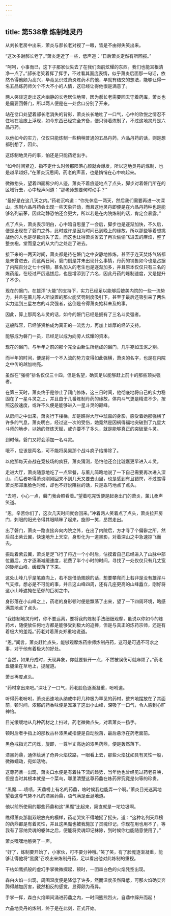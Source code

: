 ```yaml
---
---
---
```

title: 第538章 炼制地灵丹
---



从刘长老房中出来，萧炎与郝长老对视了一眼，皆是不由得失笑出来。

“这次多谢郝长老了。”萧炎走近了一些，低声道：“日后萧炎定然有所回报。”

“呵呵，小事而已，这下子那家伙失去了在我们面前炫耀的东西。我们也能耳根清净一点了。”郝长老笑着挥了挥手，不过看其面庞表情，似乎萧炎后面那一句话，依然令得他颇为高兴，毕竟见识过萧炎炼药术的他，早就有结交的想法，能够让得一名五品炼药师欠个不大不小的人情，这已经让得他很是满意了。

两人笑谈这走出这片幽静的长老居住地带，因为郝长老需要回去守着药库，萧炎也是需要回磐门，所以两人便是在一处岔口分别了开来。

站在岔口处望着郝长老消失的背影，萧炎长长地吐了一口气，心中的欣悦之情忍不住地在脸庞上浮现，如今东西已经完全齐备，便只待着炼制了，不过这地灵丹是六品丹药。

以他如今的实力，仅仅只能炼制一些稍稍普通的五品丹药，六品丹药的话，则是想都别想了，因此。

这炼制地灵丹的事，怕还是只能药老出手。

“如今时间紧迫，指不定什么时候那陨落心颜就会爆发，所以这地灵丹的炼制，也是越早越好。”在萧炎沉思间，药老的声音，也是悄悄在心中响起来。

微微抬头，望着四面稀少的人迹，萧炎不着痕迹地点了点头，脚步对着磐门所在的区域行去，心中轻声问道：“那老师想要何时动手？”

“最好是在这几天之内。”药老沉吟道：“你先休息一两天，然后我们需要再进一次深山，炼制六品丹药会出现一些天象异动，而且这地灵丹即便是在六品丹药种也是能够名列前茅，因此动静恐怕还会更大，所以若是在内院炼制的话，肯定会暴露。”

点了点头，萧炎表示明白，心中暗自思量了一会后，脚步也是逐渐加快，不久后，便是出现在了磐门之外，此时或许是因为时间已到晚上的缘故，所以那些等着想挑战他的人也是尽数消失了去，而这也让得萧炎省去了再次偷偷飞进去的麻烦，整了整衣袍，堂而皇之的从大门之处走了进去。

接下来的一两天时间，萧炎都是待在磐门之中安静地修炼，甚至于连天焚炼气塔都是未曾进去，而这两日间，磐门倒是并未出现什么事情，丹药的销售如今也是占据了内院百分之七十份额，慕名加入的老生也是逐渐加多，并且原本仅仅只有三名的炼药组，在经过严厉选拔后，也是增添到了六名，因此丹药的炼制速度，又是提升了不少。

现在的磐门，在雄浑“火能”的支持下，实力已经足以能够后媲美内院的一些一流势力，并且在薰儿等人所设置的那火能奖罚制度吸引下，甚至于最后还吸引来了两名实力达到三星左右的斗灵强者，这倒是令得萧炎始料未及的事。

因此，算上那两名斗灵的话，如今的磐门已经是拥有了三名斗灵强者。

这般阵容，已经够资格成为真正的一流势力，再加上雄厚的经济支持。

能够成为磐门一员，已经足以成为向旁人炫耀的资本。

现在的磐门，与半年之前的那个完全由新生所组成的磐门，几乎宛如玉泥之别。

而半年的时间，便是将一个不入流的势力变得如此强横，萧炎的名字，也是在内院之中传的越加响亮。

虽然在“强榜”排名仅仅三十四，但是名望，确实足以能够赶上前十的那些顶尖强者。

在第三天时，萧炎终于是停止了闭门修炼，这三日时间，他彻底地将自己的实力稳固在了一星斗灵之上，并且由于几番炼制丹药的缘故，体内斗气更是精进不少，按照这般速度，或许不久便是能够进入一星斗灵的巅峰。

从房间之中出来，萧炎行下楼梯，却是瞧得大厅中琥嘉的身影，感受着她那强横了许多的气息，萧炎明白，经过这一次的受伤，她竟然是因祸得福地突破到了九星大斗师的地步，以她的修炼天赋，或许要不了多久，就是能够真正的突破至斗灵。

到时候，磐门又将会添加一名斗灵。

哦不，应该是两名，可不能将吴昊那个战斗疯子给排除了。

以他那每天奋战在竞技场的疯狂，萧炎猜测，恐怕他还会比琥嘉更早进入斗灵。

走进大厅，萧炎随意地吃了一点早餐，与薰儿简略地说了一下自己需要再次进入深山，而后者听得萧炎刚刚回来不到几天又要去山里，也是感到有且错愕，不过瞧得萧炎那郑重脸色时候，却也不好说阻拦的话，只是乖巧地点了点头。

“去吧，小心一点，磐门我会照看着。”望着吃完饭便是起身出门的萧炎，薰儿柔声笑道。

“恩，辛苦你们了，这次几天时间就会回来。”冲着两人笑着点了点头，萧炎拉开房门，刺眼的阳光令得其眼睛眯了起来，旋即一笑，昂然走出。

出了磐门，萧炎一路直接奔向内院之外，在出了内院后，方才寻了个偏僻之所，然后召出紫云翼，快速地升上天空，身形化为一道黑影，对着深山之中急速掠飞而去。

振动着紫云翼，萧炎足足飞行了将近一个小时后，估摸着自己已经进入了山脉中部位置后，方才逐渐减缓速度，花费了半个小时的时间，寻找了一处仅仅只有几丈宽的陡峭山峰，缓缓落了下来。

这处山峰几乎是笔直向上，若不是借助翅膀的话，想要攀爬而上若非是没有雄浑斗气支撑，想必是不可能的事，并且这山峰四周，还有几座更高的山峰矗立，刚好将这小山峰遮掩在葱郁的巨树之中。

身形落在小山峰之上，药老的身形顿时便是飘荡了出来，望了一下四周环境，略感满意地点了点头。

“我炼制地灵丹时，你不要远离，要将我的炼制手法细细观摩，虽说以你如今的炼药术，随便放任何地方都是能够受到极大的追捧，但是与真正的炼药宗师，还是有着极大的差距。”药老对着萧炎郑重地说道。

“恩。”闻言，萧炎赶忙点头，能够观摩炼药宗师炼制丹药，这可是可遇不可求之事，对于他有着极大的好处。

“当然，如果丹成时，天现异象，你就要躲开一点，不然被误伤可就麻烦了。”药老盘腿坐在草地上，提醒道。

萧炎再度点头。

“药材拿出来吧。”深吐了一口气，药老脸色逐渐凝重，吩咐道。

听得药老吩咐，萧炎迅速地从纳戒中将几种极为罕见的药材，整齐地摆放在了其面前，顿时间，浓郁的药香味便是笼罩了这出小山峰，深吸了一口气，令人感到心旷神怡。

目光缓缓地从几种药材之上扫过，药老微微点头，对着萧炎一扬手。

顿时后者手指上的那枚古朴漆黑戒指便是自动脱落，最后悬浮在药老面前。

黑色戒指光芒闪烁，旋即，一尊半丈高达的漆黑药鼎，便是轰然落下。

漆黑药鼎，通体绘满了奇异火焰纹路，一眼看上去，那些火焰犹如具有灵性一般，微微蠕动，宛如活物。

这尊药鼎一出现，萧炎口水便是有着往下流的趋势，当年他也曾经见过药老召唤，但是当时其根本就是一个菜鸟，哪里清楚这尊药鼎在炼药界究竟是何等的珍贵。

“黑魔……啧啧，天鼎榜上有名的药鼎，啥时候我也能弄一个啊。”萧炎目光迷离地望着这尊气势不凡的漆黑药鼎，语气满是垂涎地道。

他以前所使用的那些药鼎和这“黑魔”比起来，简直就是一坨垃圾啊。

瞧得萧炎那副双眼放光的模样，药老哭笑不得地摇了摇头，道：“这种名列天鼎榜的药鼎都是有着灵性，并且这黑魔也被我施加了灵魂印记，你现在用也用不了，等我有了容纳灵魂的躯体之后，便能将灵魂印记抹除，到时候你也能随意使用了。”

萧炎嘿嘿地憨笑了一声。

“好了，炼制要开始了，小家伙，可不要分神哦。”笑了笑，有了脸庞逐渐凝重，能够让得他将“黑魔”召唤出来炼制丹药，足以看出他对此炼制的重视。

干枯如鹰抓般的虚幻手掌微微探起，顿时，一团森白色的火焰凭空出现。

森白火焰一出现，周围温度便是降低了许多，然而温度虽然降低，可那火焰确实奔腾得越加厉害，截然相反的感觉，显得颇为奇异。

手掌一挥，森白火焰瞬间涌进药鼎之内，一时间熊熊烈火，自鼎中蹿升而起！

六品地灵丹的炼制，终于是在此刻，正式开始。